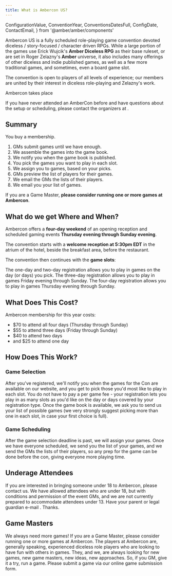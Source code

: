 ```yaml
---
title: What is Ambercon US?
---
```


  ConfigurationValue,
  ConventionYear,
  ConventionsDatesFull,
  ConfigDate,
  ContactEmail,
} from '@amber/amber/components'

Ambercon US is a fully scheduled role-playing game convention devoted diceless / story-focused / character driven
RPGs. While a large portion of the games use Erick Wujcik's **Amber Diceless RPG** as their base ruleset, or are set in
Roger Zelazny's **Amber** universe, it also includes many offerings of other diceless and indie published games, as well
as a few more traditional games, and sometimes, even a board game slot.

The convention is open to players of all levels of experience; our members are united by their interest in
diceless role-playing and Zelazny's work.

Ambercon <ConventionYear/> takes place <ConventionsDatesFull pre='from' intra='through' post='.' />

If you have never attended an AmberCon before and have questions about the setup or scheduling, please contact
the organizers at <ContactEmail />.

## Summary

You buy a membership.

1. GMs submit games until we have enough.
1. We assemble the games into the game book.
1. We notify you when the game book is published.
1. You pick the games you want to play in each slot.
1. We assign you to games, based on your picks.
1. GMs preview the list of players for their games.
1. We email the GMs the lists of their players.
1. We email you your list of games.

If you are a Game Master, **please consider running one or more games at Ambercon**.

## What do we get Where and When?

Ambercon offers a **four-day weekend** of an opening reception and scheduled gaming events **Thursday evening through Sunday evening**.

The convention starts with a **welcome reception <ConfigDate name='conventionStartDate' format={DateTime.DATE_HUGE}/> at 5:30pm EDT** in the atrium of the hotel, beside the breakfast area, before the restaurant.

The convention then continues with the **<ConfigurationValue field='numberOfSlots'/> game slots**:

<SlotDescriptionList />

The one-day and two-day registration allows you to play in games on the day (or days) you pick. The three-day registration allows you to play in games Friday evening through Sunday. The four-day registration allows you to play in games Thursday evening through Sunday.

## What Does This Cost?

Ambercon membership for this year costs:

- $70 to attend all four days (Thursday through Sunday)
- $55 to attend three days (Friday through Sunday)
- $40 to attend two days
- and $25 to attend one day

## How Does This Work?

### Game Selection

After you've registered, we'll notify you when the games for the Con are available on our website, and you get to pick those you'd most like to play in each slot. You do not have to pay a per game fee - your registration lets you play in as many slots as you'd like on the day or days covered by your registration type. Once the game book is available, we ask you to send us your list of possible games (we very strongly suggest picking more than one in each slot, in case your first choice is full).

### Game Scheduling

After the game selection deadline is past, we will assign your games. Once we have everyone scheduled, we send you the list of your games, and we send the GMs the lists of their players, so any prep for the game can be done before the con, giving everyone more playing time.

## Underage Attendees

If you are interested in bringing someone under 18 to Ambercon, please contact us. We have allowed attendees who are under 18, but with conditions and permission of the event GMs, and we are not currently prepared to accommodate attendees under 13. Have your parent or legal guardian e-mail <ContactEmail />. Thanks.

## Game Masters

We always need more games! If you are a Game Master, please consider running one or more games at Ambercon. The players at Ambercon are, generally speaking, experienced diceless role players who are looking to have fun with others in games. They, and we, are always looking for new games, new game masters, new ideas, new approaches. So, if you GM, give it a try, run a game. Please submit a game via our online game submission form.
